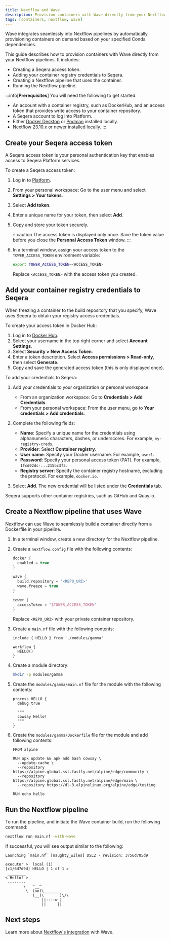 ```yaml
---
title: Nextflow and Wave
description: Provision containers with Wave directly from your Nextflow pipelines
tags: [containers, nextflow, wave]
---
```


Wave integrates seamlessly into Nextflow pipelines by automatically provisioning containers on demand based on your specified Conda dependencies.

This guide describes how to provision containers with Wave directly from your Nextflow pipelines. It includes:

- Creating a Seqera access token.
- Adding your container registry credentials to Seqera.
- Creating a Nextflow pipeline that uses the container.
- Running the Nextflow pipeline.

:::info[**Prerequisites**]
You will need the following to get started:

- An account with a container registry, such as DockerHub, and an access token that provides write access to your container repository.
- A Seqera account to log into Platform.
- Either [Docker Desktop] or [Podman] installed locally.
- [Nextflow] 23.10.x or newer installed locally.
:::

## Create your Seqera access token

A Seqera access token is your personal authentication key that enables access to Seqera Platform services.

To create a Seqera access token:

1. Log in to [Platform](https://cloud.seqera.io/login).
1. From your personal workspace: Go to the user menu and select **Settings > Your tokens**.
1. Select **Add token**.
1. Enter a unique name for your token, then select **Add**.
1. Copy and store your token securely.

    :::caution
    The access token is displayed only once. Save the token value before you close the **Personal Access Token** window.
    :::

1. In a terminal window, assign your access token to the `TOWER_ACCESS_TOKEN` environment variable:

    ```bash
    export TOWER_ACCESS_TOKEN=<ACCESS_TOKEN>
    ```

    Replace `<ACCESS_TOKEN>` with the access token you created.

## Add your container registry credentials to Seqera

When freezing a container to the build repository that you specify, Wave uses Seqera to obtain your registry access credentials.

To create your access token in Docker Hub:

1. Log in to [Docker Hub](https://hub.docker.com/).
2. Select your username in the top right corner and select **Account Settings**.
3. Select **Security > New Access Token**.
4. Enter a token description. Select **Access permissions > Read-only**, then select **Generate**.
5. Copy and save the generated access token (this is only displayed once).

To add your credentials to Seqera:

1.  Add your credentials to your organization or personal workspace:
    - From an organization workspace: Go to **Credentials > Add Credentials**.
    - From your personal workspace: From the user menu, go to **Your credentials > Add credentials**.

2.  Complete the following fields:

    - **Name**: Specify a unique name for the credentials using alphanumeric characters, dashes, or underscores. For example, `my-registry-creds`.
    - **Provider**: Select **Container registry**.
    - **User name**: Specify your Docker username. For example, `user1`.
    - **Password**: Specify your personal access token (PAT). For example, `1fcd02dc-...215bc3f3`.
    - **Registry server**: Specify the container registry hostname, excluding the protocol. For example, `docker.io`.

3.  Select **Add**. The new credential will be listed under the **Credentials** tab.

Seqera supports other container registries, such as GitHub and Quay.io.

## Create a Nextflow pipeline that uses Wave

Nextflow can use Wave to seamlessly build a container directly from a Dockerfile in your pipeline.

1. In a terminal window, create a new directory for the Nextflow pipeline.

1. Create a `nextflow.config` file with the following contents:

    ```groovy
    docker {
      enabled = true
    }

    wave {
      build.repository = '<REPO_URI>'
      wave.freeze = true
    }

    tower {
      accessToken = "$TOWER_ACCESS_TOKEN"
    }
    ```

    Replace `<REPO_URI>` with your private container repository.

1. Create a `main.nf` file with the following contents:

    ```nextflow
    include { HELLO } from './modules/gamma'

    workflow {
      HELLO()
    }
    ```

1. Create a module directory:

    ```bash
    mkdir -p modules/gamma
    ```

1. Create the `modules/gamma/main.nf` file for the module with the following contents:

    ```nextflow
    process HELLO {
      debug true

      """
      cowsay Hello!
      """
    }
    ```

1. Create the `modules/gamma/Dockerfile` file for the module and add following contents:

    ```docker
    FROM alpine

    RUN apk update && apk add bash cowsay \
      --update-cache \
      --repository https://alpine.global.ssl.fastly.net/alpine/edge/community \
      --repository https://alpine.global.ssl.fastly.net/alpine/edge/main \
      --repository https://dl-3.alpinelinux.org/alpine/edge/testing

    RUN echo hello
    ```

## Run the Nextflow pipeline

To run the pipeline, and initiate the Wave container build, run the following command:

```bash
nextflow run main.nf -with-wave
```

If successful, you will see output similar to the following:

```console
Launching `main.nf` [naughty_wiles] DSL2 - revision: 3756d705d9

executor >  local (1)
[c1/6d7d9d] HELLO | 1 of 1 ✔
 ________
< Hello! >
 --------
        \   ^__^
         \  (oo)\_______
            (__)\       )\/\
                ||----w |
                ||     ||
```

## Next steps

Learn more about [Nextflow's integration][nextflow-int] with Wave.

[sc]: https://seqera.io/containers/
[conda]: https://docs.conda.io/en/latest/
[Nextflow]: https://www.nextflow.io/docs/latest/install.html
[nextflow-int]: /wave_docs/wave_repo/docs/nextflow.md
[Podman]: https://podman.io/docs/installation
[Docker Desktop]: https://www.docker.com/products/docker-desktop/
[wave-build]: /wave_docs/wave_repo/docs/cli/use-cases.md#build-a-container
[nf-config]: /wave_docs/wave_repo/docs/nextflow.md#configuration-options
[wave-cli]: /wave_docs/wave_repo/docs/cli/index.md
